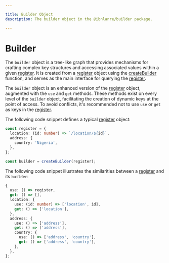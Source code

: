 ```yaml
---

title: Builder Object
description: The builder object in the @ibnlanre/builder package.

---
```


# Builder

The `builder` object is a tree-like graph that provides mechanisms for crafting complex key structures and accessing associated values within a given [register][4]. It is created from a [register][4] object using the [createBuilder][2] function, and serves as the main interface for querying the [register][4].

The `builder` object is an enhanced version of the [register][4] object, augmented with the `use` and `get` methods. These methods exist on every level of the `builder` object, facilitating the creation of dynamic keys at the point of access. To avoid conflicts, it's recommended not to use `use` or `get` as keys in the [register][4].

The following code snippet defines a typical [register][4] object:

```typescript copy
const register = {
  location: (id: number) => `/location/${id}`,
  address: {
    country: 'Nigeria',
  },
};

const builder = createBuilder(register);
```

The following code snippet illustrates the similarities between a [register][4] and its `builder`:

```typescript copy
{
  use: () => register,
  get: () => [],
  location: {
    use: (id: number) => ['location', id],
    get: () => ['location'],
  },
  address: {
    use: () => ['address'],
    get: () => ['address'],
    country: {
      use: () => ['address', 'country'],
      get: () => ['address', 'country'],
    },
  },
};
```

[1]: /getting-started
[2]: /core-concepts/create-builder
[3]: /core-concepts/builder-object
[4]: /core-concepts/registers
